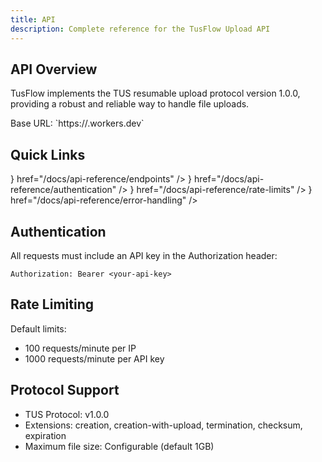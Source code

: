 ```yaml
---
title: API
description: Complete reference for the TusFlow Upload API
---
```



## API Overview

TusFlow implements the TUS resumable upload protocol version 1.0.0, providing a robust and reliable way to handle file uploads.

<Callout type="info">
  Base URL: `https://<your-worker>.workers.dev`
</Callout>

## Quick Links

<Cards>
  <Card
    title="Endpoints"
    description="Core API endpoints and their functionality"
    icon={<FileText className="w-6 h-6" />}
    href="/docs/api-reference/endpoints"
  />
  <Card
    title="Authentication"
    description="Secure your API with authentication"
    icon={<Lock className="w-6 h-6" />}
    href="/docs/api-reference/authentication"
  />
  <Card
    title="Rate Limits"
    description="Understanding API rate limits"
    icon={<Gauge className="w-6 h-6" />}
    href="/docs/api-reference/rate-limits"
  />
  <Card
    title="Error Handling"
    description="API error codes and handling"
    icon={<AlertTriangle className="w-6 h-6" />}
    href="/docs/api-reference/error-handling"
  />
</Cards>

## Authentication

All requests must include an API key in the Authorization header:

```http
Authorization: Bearer <your-api-key>
```

## Rate Limiting

Default limits:
- 100 requests/minute per IP
- 1000 requests/minute per API key

## Protocol Support

- TUS Protocol: v1.0.0
- Extensions: creation, creation-with-upload, termination, checksum, expiration
- Maximum file size: Configurable (default 1GB)
